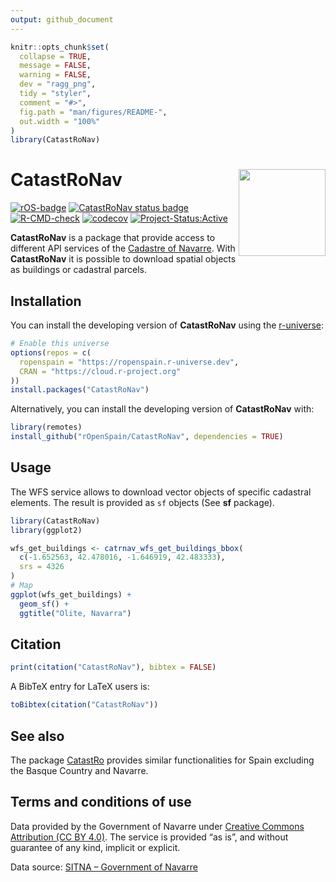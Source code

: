 ```yaml
---
output: github_document
---
```


<!-- README.md is generated from README.Rmd. Please edit that file -->

```r
knitr::opts_chunk$set(
  collapse = TRUE,
  message = FALSE,
  warning = FALSE,
  dev = "ragg_png",
  tidy = "styler",
  comment = "#>",
  fig.path = "man/figures/README-",
  out.width = "100%"
)
library(CatastRoNav)
```

# CatastRoNav <img src="man/figures/logo.png" align="right" height="139"/>

<!-- badges: start -->

[![rOS-badge](https://ropenspain.github.io/rostemplate/reference/figures/ropenspain-badge.svg)](https://ropenspain.es/)
[![CatastRoNav status badge](https://ropenspain.r-universe.dev/badges/CatastRoNav)](https://ropenspain.r-universe.dev)
[![R-CMD-check](https://github.com/rOpenSpain/CatastRoNav/workflows/R-CMD-check/badge.svg)](https://github.com/rOpenSpain/CatastRoNav/actions?query=workflow%3AR-CMD-check)
[![codecov](https://codecov.io/gh/rOpenSpain/CatastroNav/branch/main/graph/badge.svg)](https://app.codecov.io/gh/rOpenSpain/CatastroNav)
[![Project-Status:Active](https://www.repostatus.org/badges/latest/active.svg)](https://www.repostatus.org/#active)

<!-- badges: end -->

**CatastRoNav** is a package that provide access to different API services of
the [Cadastre of Navarre](https://idena.navarra.es/portal/servicios?lang=en).
With **CatastRoNav** it is possible to download spatial objects as buildings or
cadastral parcels.

## Installation

You can install the developing version of **CatastRoNav** using the
[r-universe](https://ropenspain.r-universe.dev/ui#builds):

```r
# Enable this universe
options(repos = c(
  ropenspain = "https://ropenspain.r-universe.dev",
  CRAN = "https://cloud.r-project.org"
))
install.packages("CatastRoNav")
```

Alternatively, you can install the developing version of **CatastRoNav** with:

```r
library(remotes)
install_github("rOpenSpain/CatastRoNav", dependencies = TRUE)
```

## Usage

The WFS service allows to download vector objects of specific cadastral
elements. The result is provided as `sf` objects (See **sf** package).

```r

library(CatastRoNav)
library(ggplot2)

wfs_get_buildings <- catrnav_wfs_get_buildings_bbox(
  c(-1.652563, 42.478016, -1.646919, 42.483333),
  srs = 4326
)
# Map
ggplot(wfs_get_buildings) +
  geom_sf() +
  ggtitle("Olite, Navarra")
```

## Citation

```r
print(citation("CatastRoNav"), bibtex = FALSE)
```

A BibTeX entry for LaTeX users is:

```r
toBibtex(citation("CatastRoNav"))
```

## See also

The package [CatastRo](https://CRAN.R-project.org/package=CatastRo) provides
similar functionalities for Spain excluding the Basque Country and Navarre.

## Terms and conditions of use

Data provided by the Government of Navarre under [Creative Commons Attribution
(CC BY 4.0)](https://creativecommons.org/licenses/by/4.0/deed.en_EN). The service
is provided "as is", and without guarantee of any kind, implicit or explicit.

Data source: [SITNA – Government of
Navarre](https://sitna.navarra.es/geoportal/)

